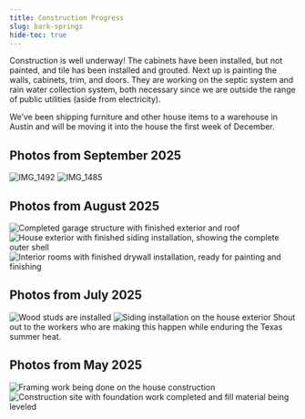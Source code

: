 ```yaml
---
title: Construction Progress
slug: bark-springs
hide-toc: true
---
```



Construction is well underway! The cabinets have been installed, but not painted, and tile has been installed and grouted. Next up is painting the walls, cabinets, trim, and doors. They are working on the septic system and rain water collection system, both necessary since we are outside the range of public utilities (aside from electricity).

We’ve been shipping furniture and other house items to a warehouse in Austin and will be moving it into the house the first week of December.

## Photos from September 2025

<Frame caption="Ceiling in the living room">
<img src="https://files.buildwithfern.com/visual-editor-images/www.katiedanny.com/2025-09-24T19:54:33.806Z/bark-springs/IMG_1492.JPG" alt="IMG_1492" title="IMG_1492" />
</Frame>

<Frame caption="Kitchen cabinets installed but not painted">
  <img src="https://files.buildwithfern.com/visual-editor-images/www.katiedanny.com/2025-09-24T19:50:18.117Z/bark-springs/IMG_1485.JPG" alt="IMG_1485" title="IMG_1485" />
</Frame>

## Photos from August 2025

<Frame caption="Garage construction completed">
  <img src="../assets/house/garage.jpeg" alt="Completed garage structure with finished exterior and roof"/>
</Frame>

<Frame caption="Siding installation completed">
  <img src="../assets/house/siding.jpeg" alt="House exterior with finished siding installation, showing the complete outer shell"/>
</Frame>

<Frame caption="Drywall work in progress">
  <img src="../assets/house/drywall.jpeg" alt="Interior rooms with finished drywall installation, ready for painting and finishing"/>
</Frame>

## Photos from July 2025

<Frame caption="Studs are in">
  <img src="../assets/house/studs.jpeg" alt="Wood studs are installed"/>
</Frame>

<Frame caption="Siding going up on the exterior">
  <img src="../assets/house/siding.jpeg" alt="Siding installation on the house exterior"/>
</Frame>
Shout out to the workers who are making this happen while enduring the Texas summer heat.


## Photos from May 2025

<Frame caption="Framing work in progress">
  <img src="../assets/house/framing.jpeg" alt="Framing work being done on the house construction"/>
</Frame>

<Frame caption="Site preparation and foundation work">
  <img src="../assets/house/fill.jpeg" alt="Construction site with foundation work completed and fill material being leveled"/>
</Frame>




